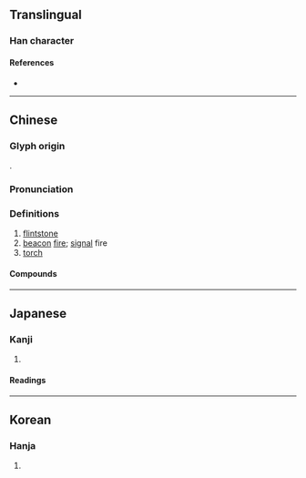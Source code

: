 {{character info/new}}
==Translingual==

===Han character===
{{Han char|rn=86|rad=火|as=13|sn=17|four=98833|canj=FYTO|ids=⿰火遂}}

====References====
* {{Han ref|kx=0684.310|dkj=19469|dj=1097.080|hdz=32236.110|uh=71E7|ud=29159|bh=C0E6|bd=49382}}

----

==Chinese==
{{zh-forms}}

===Glyph origin===
{{Han etym}}
{{Han compound|火|遂|c1=s|c2=p|t1=fire|ls=psc}}.

===Pronunciation===
{{zh-pron
|m=suì
|c=seoi6
|mc=y
|oc=y
|cat=n
}}

===Definitions===
{{zh-hanzi}}

# [[flintstone]]
# [[beacon]] [[fire]]; [[signal]] fire
# [[torch]]

====Compounds====
{{zh-der|燧木|燧象|燧人氏|燧石|烽燧|燧火鏡|鑽燧|陽燧|邊燧|陰燧}}

----

==Japanese==

===Kanji===
{{ja-kanji|grade=|rs=火13}}

# {{rfdef|ja|sort=火13}}

====Readings====
{{ja-readings
|goon=ずい
|kanon=すい
|kun=ひうち-, のろし-
}}

----

==Korean==

===Hanja===
{{ko-hanja|hangeul=수|eumhun=|rv=su|mr=su|y=swu}}

# {{rfdef|ko|sort=火13}}